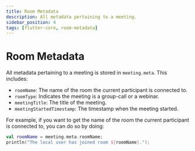 ```yaml
---
title: Room Metadata
description: All metadata pertaining to a meeting.
sidebar_position: 4
tags: [flutter-core, room-metadata]
---
```


# Room Metadata

All metadata pertaining to a meeting is stored in `meeting.meta`. This includes:

- `roomName`: The name of the room the current participant is connected to.
- `roomType`: Indicates the meeting is a group-call or a webinar.
- `meetingTitle`: The title of the meeting.
- `meetingStartedTimestamp`: The timestamp when the meeting started.

For example, if you want to get the name of the room the current participant is
connected to, you can do so by doing:

```kotlin
val roomName = meeting.meta.roomName;
println("The local user has joined room ${roomName}.");
```
